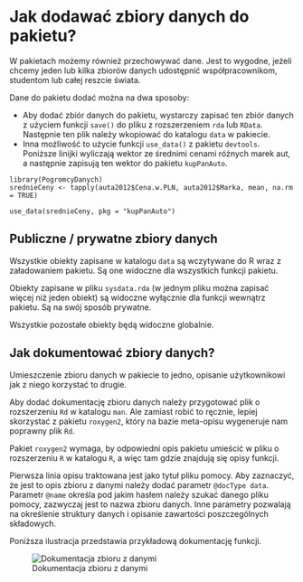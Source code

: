 # Jak dodawać zbiory danych do pakietu?

W pakietach możemy również przechowywać dane. Jest to wygodne, jeżeli chcemy jeden lub kilka zbiorów danych udostępnić współpracownikom, studentom lub całej reszcie świata.

Dane do pakietu dodać można na dwa sposoby:

* Aby dodać zbiór danych do pakietu, wystarczy zapisać ten zbiór danych z użyciem funkcji `save()` do pliku z rozszerzeniem `rda` lub `RData`. Następnie ten plik należy wkopiować do katalogu `data` w pakiecie.
* Inna możliwość to użycie funkcji `use_data()` z pakietu `devtools`. Poniższe linijki wyliczają wektor ze średnimi cenami różnych marek aut, a następnie zapisują ten wektor do pakietu `kupPanAuto`.

```
library(PogromcyDanych)
srednieCeny <- tapply(auta2012$Cena.w.PLN, auta2012$Marka, mean, na.rm = TRUE)

use_data(srednieCeny, pkg = "kupPanAuto")
```

## Publiczne / prywatne zbiory danych

Wszystkie obiekty zapisane w katalogu `data` są wczytywane do R wraz z załadowaniem pakietu. Są one widoczne dla wszystkich funkcji pakietu.

Obiekty zapisane w pliku `sysdata.rda` (w jednym pliku można zapisać więcej niż jeden obiekt) są widoczne wyłącznie dla funkcji wewnątrz pakietu. Są na swój sposób prywatne.

Wszystkie pozostałe obiekty będą widoczne globalnie.

## Jak dokumentować zbiory danych?

Umieszczenie zbioru danych w pakiecie to jedno, opisanie użytkownikowi jak z niego korzystać to drugie.

Aby dodać dokumentację zbioru danych należy przygotować plik o rozszerzeniu `Rd` w katalogu `man`. Ale zamiast robić to ręcznie, lepiej skorzystać z pakietu `roxygen2`, który na bazie meta-opisu wygeneruje nam poprawny plik `Rd`. 

Pakiet `roxygen2` wymaga, by odpowiedni opis pakietu umieścić w pliku o rozszerzeniu `R` w katalogu `R`, a więc tam gdzie znajdują się opisy funkcji.

Pierwsza linia opisu traktowana jest jako tytuł pliku pomocy. Aby zaznaczyć, że jest to opis zbioru z danymi należy dodać parametr `@docType data`. Parametr `@name` określa pod jakim hasłem należy szukać danego pliku pomocy, zazwyczaj jest to nazwa zbioru danych. Inne parametry pozwalają na określenie struktury danych i opisanie zawartości poszczególnych składowych.

Poniższa ilustracja przedstawia przykładową dokumentację funkcji.

![Dokumentacja zbioru z danymi](grafika/pakiet4.png)

